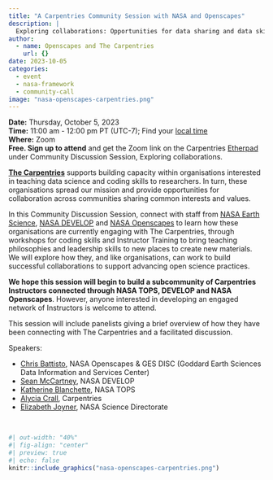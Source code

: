 ```yaml
---
title: "A Carpentries Community Session with NASA and Openscapes"
description: |
  Exploring collaborations: Opportunities for data sharing and data skills training across organisations advocating for open science
author:
  - name: Openscapes and The Carpentries
    url: {}
date: 2023-10-05
categories:
  - event 
  - nasa-framework
  - community-call
image: "nasa-openscapes-carpentries.png"   
---
```


**Date:** Thursday, October 5, 2023\
**Time:** 11:00 am - 12:00 pm PT (UTC-7); Find your [local time](https://www.timeanddate.com/worldclock/fixedtime.html?iso=20231005T18&p1=1440&ah=1)\
**Where:** Zoom\
**Free. Sign up to attend** and get the Zoom link on the Carpentries [Etherpad](https://pad.carpentries.org/community-sessions-2023) under Community Discussion Session, Exploring collaborations.

[**The Carpentries**](https://carpentries.org/) supports building capacity within organisations interested in teaching data science and coding skills to researchers. In turn, these organisations spread our mission and provide opportunities for collaboration across communities sharing common interests and values.

In this Community Discussion Session, connect with staff from [NASA Earth Science](https://science.nasa.gov/earth-science), [NASA DEVELOP](https://appliedsciences.nasa.gov/what-we-do/capacity-building/develop) and [NASA Openscapes](https://nasa-openscapes.github.io) to learn how these organisations are currently engaging with The Carpentries, through workshops for coding skills and Instructor Training to bring teaching philosophies and leadership skills to new places to create new materials. We will explore how they, and like organisations, can work to build successful collaborations to support advancing open science practices.

**We hope this session will begin to build a subcommunity of Carpentries Instructors connected through NASA TOPS, DEVELOP and NASA Openscapes**. However, anyone interested in developing an engaged network of Instructors is welcome to attend.

This session will include panelists giving a brief overview of how they have been connecting with The Carpentries and a facilitated discussion.

Speakers: 

-   [Chris Battisto](https://www.linkedin.com/in/chrisbattisto/), NASA Openscapes & GES DISC (Goddard Earth Sciences Data Information and Services Center)
-   [Sean McCartney](https://science.gsfc.nasa.gov/sed/bio/sean.mccartney), NASA DEVELOP
-   [Katherine Blanchette](https://www.linkedin.com/in/katherine-blanchette-9070b17), NASA TOPS
-   [Alycia Crall](https://carpentries.org/blog/2021/07/introducing-the-carpentries-director-of-community/), Carpentries
-   [Elizabeth Joyner](https://science.larc.nasa.gov/people/elizabeth-joyner/), NASA Science Directorate


<br>

```r
#| out-width: "40%"
#| fig-align: "center"
#| preview: true
#| echo: false
knitr::include_graphics("nasa-openscapes-carpentries.png")  
```
